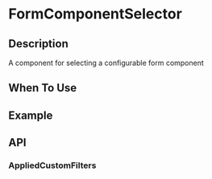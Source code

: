 
<Meta title="Components/FormComponentSelector/Introduction" />

# FormComponentSelector

## Description

A component for selecting a configurable form component

## When To Use

## Example

## API

### AppliedCustomFilters
